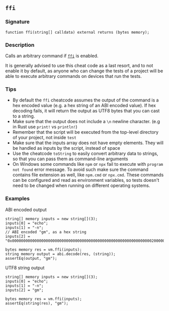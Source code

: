 ## `ffi`

### Signature

```solidity
function ffi(string[] calldata) external returns (bytes memory);
```

### Description

Calls an arbitrary command if [`ffi`](/config/reference/testing#ffi) is enabled.

It is generally advised to use this cheat code as a last resort, and to not enable it by default, as anyone who can change the tests of a project will be able to execute arbitrary commands on devices that run the tests.

### Tips

- By default the `ffi` cheatcode assumes the output of the command is a hex encoded value (e.g. a hex string of an ABI encoded value). If hex decoding fails, it will return the output as UTF8 bytes that you can cast to a string.
- Make sure that the output does not include a `\n` newline character. (e.g in Rust use `print!` vs `println!`)
- Remember that the script will be executed from the top-level directory of your project, not inside `test`
- Make sure that the inputs array does not have empty elements. They will be handled as inputs by the script, instead of space
- Use the cheatcode `toString` to easily convert arbitrary data to strings, so that you can pass them as command-line arguments
- On Windows some commands like `npm` or `npx` fail to execute with `program not found` error message. To avoid such make sure the command contains file extension as well, like `npm.cmd` or `npx.cmd`. These commands can be configured and read as environment variables, so tests doesn't need to be changed when running on different operating systems.

### Examples

ABI encoded output

```solidity
string[] memory inputs = new string[](3);
inputs[0] = "echo";
inputs[1] = "-n";
// ABI encoded "gm", as a hex string
inputs[2] = "0x00000000000000000000000000000000000000000000000000000000000000200000000000000000000000000000000000000000000000000000000000000002676d000000000000000000000000000000000000000000000000000000000000";

bytes memory res = vm.ffi(inputs);
string memory output = abi.decode(res, (string));
assertEq(output, "gm");
```

UTF8 string output

```solidity
string[] memory inputs = new string[](3);
inputs[0] = "echo";
inputs[1] = "-n";
inputs[2] = "gm";

bytes memory res = vm.ffi(inputs);
assertEq(string(res), "gm");
```
